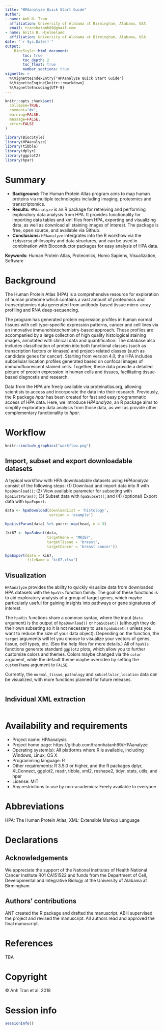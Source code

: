 ```yaml
---
title: "HPAanalyze Quick Start Guide"
author:
- name: Anh N. Tran
  affiliation: University of Alabama at Birmingham, Alabama, USA
  email: trannhatanh89@gmail.com
- name: Anita B. Hjelmeland
  affiliation: University of Alabama at Birmingham, Alabama, USA
date: "`r Sys.Date()`"
output: 
    BiocStyle::html_document:
        toc: true
        toc_depth: 2
        toc_float: true
        number_sections: true
vignette: >
  %\VignetteIndexEntry{"HPAanalyze Quick Start Guide"}
  %\VignetteEngine{knitr::rmarkdown}
  %\VignetteEncoding{UTF-8}
---
```


```r
knitr::opts_chunk$set(
  collapse=TRUE,
  comment="#>",
  warning=FALSE,
  message=FALSE,
  error=FALSE
)
```

```r
library(BiocStyle)
library(HPAanalyze)
library(tibble)
library(dplyr)
library(ggplot2)
library(hpar)
```


# Summary

* **Background:** The Human Protein Atlas program aims to map human proteins via multiple technologies including imaging, proteomics and transcriptomics.
* **Results:** `HPAanalyze` is an R package for retreiving and performing exploratory data analysis from HPA. It provides functionality for importing data tables and xml files from HPA, exporting and visualizing data, as well as download all staining images of interest. The package is free, open source, and available via Github.
* **Conclusions:** `HPAanalyze` intergrates into the R workflow via the `tidyverse` philosophy and data structures, and can be used in combination with Bioconductor packages for easy analysis of HPA data.  
    
**Keywords:** Human Protein Atlas, Proteomics, Homo Sapiens, Visualization, Software

# Background

The Human Protein Atlas (HPA) is a comprehensive resource for exploration of human proteome which contains a vast amount of proteomics and transcriptomics data generated from antibody-based tissue micro-array profiling and RNA deep-sequencing. 

The program has generated protein expression profiles in human normal tissues with cell type-specific expression patterns, cancer and cell lines via an innovative immunohistochemistry-based approach. These profiles are accompanied by a large collection of high quality histological staining images, annotated with clinical data and quantification. The database also includes classification of protein into both functional classes (such as transcription factors or kinases) and project-related classes (such as candidate genes for cancer). Starting from version 4.0, the HPA includes subcellular location profiles generated based on confocal images of immunofluorescent stained cells. Together, these data provide a detailed picture of protein expression in human cells and tissues, facilitating tissue-based diagnostis and research.

Data from the HPA are freely available via proteinatlas.org, allowing scientists to access and incorporate the data into their research. Previously, the R package *hpar* has been created for fast and easy programmatic access of HPA data. Here, we introduce *HPAanalyze*, an R package aims to simplify exploratory data analysis from those data, as well as provide other complementary functionality to *hpar*.

# Workflow

```r
knitr::include_graphics("workflow.png")
```

## Import, subset and export downloadable datasets

A typical workflow with HPA downloadable datasets using *HPAanalyze* consist of the following steps: (1) Download and import data into R with `hpaDownload()`; (2) View available parameter for subseting with `hpaListParam()`; (3) Subset data with `hpaSubset()`; and (4) (optional) Export data with `hpaExport`.

```r
data <- hpaDownload(downloadList = 'histology',
                    version = 'example')
```
```r
hpaListParam(data) %>% purrr::map(head, n = 3)
```
```r
(ki67 <- hpaSubset(data, 
                   targetGene = 'MKI67',
                   targetTissue = 'breast',
                   targetCancer = 'breast cancer'))
```
```r
hpaExport(data = ki67, 
          fileName = 'ki67.xlsx')
```

## Visualization

`HPAanalyze` provides the ability to quickly visualize data from downloaded HPA datasets with the `hpaVis` function family. The goal of these functions is to aid exploratory analysis of a group of target genes, which maybe particularly useful for gaining insights into pathways or gene signatures of interest.

The `hpaVis` functions share a common syntax, where the input (`data` argument) is the output of `hpaDownload()` or `hpaSubset()` (although they do their own subseting so it is not necessary to use `hpaSubset()` unless you want to reduce the size of your data object). Depending on the function, the `target` arguments will let you choose to visualize your vectors of genes, tissue, cell types, etc. (See the help files for more details.) All of `hpaVis` functions generate standard `ggplot2` plots, which allow you to further customize colors and themes. Colors maybe changed via the `color` argument, while the default theme maybe overriden by setting the `customTheme` argument to `FALSE`.

Currently, the `normal_tissue`, `pathology` and `subcellular_location` data can be visualized, with more functions planned for future releases.

```r

```

## Individual XML extraction

```r

```


# Availability and requirements

* Project name: HPAanalysis
* Project home page: https://github.com/trannhatanh89/HPAanalyze
* Operating system(s): All platforms where R is available, including Windows, Linux, OS X
* Programming language: R
* Other requirements: R 3.5.0 or higher, and the R packages dplyr,     XLConnect, ggplot2, readr, tibble, xml2, reshape2, tidyr, stats, utils, and hpar
* License: MIT
* Any restrictions to use by non-academics: Freely available to everyone

# Abbreviations

HPA: The Human Protein Atlas; XML: Extensible Markup Language

# Declarations

## Acknowledgements

We appreciate the support of the National institutes of Health National Cancer Institute R01 CA151522 and funds from the Department of Cell, Developmental and Integrative Biology at the University of Alabama at Birmingham.

## Authors' contributions

ANT created the R package and drafted the manuscript. ABH supervised the project and revised the manuscript. All authors read and approved the final manuscript.

# References

TBA

# Copyright
© Anh Tran et al. 2018

# Session info
```r
sessionInfo()
```

